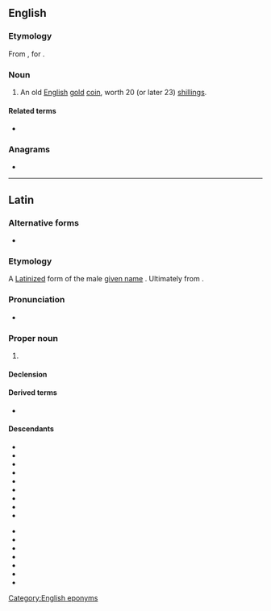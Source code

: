 ==English==

===Etymology===
From {{m|la|Carolus}}, {{etyl|la|en}} for {{m|en|Charles}}.

===Noun===
{{en-noun|es}}

# {{lb|en|historical}} An old [[English]] [[gold]] [[coin]], worth 20 (or later 23) [[shilling]]s.

====Related terms====
* {{l|en|Carolus dollar}}

===Anagrams===
* {{anagrams|en|a=aclorsu|Lacours|oculars|oscular}}

[[Category:English eponyms]]

----

==Latin==

===Alternative forms===
* {{l|la|Carlus}} {{qualifier|rather rare}}

===Etymology===
A [[Latinize]]d form of the {{der|la|goh|-}} male [[given name]] {{m|de|Karl}}. Ultimately from {{der|la|gem-pro|*karlaz}}.

===Pronunciation===
* {{la-IPA|eccl=yes}}

===Proper noun===
{{la-proper noun||Carolī|m|second}}

# {{given name|lang=la|male|from=Germanic}}

====Declension====
{{la-ndecl|Carolus<2.both>}}

====Derived terms====
* {{l|la|Carolus Magnus}}

====Descendants====
{{top2}}
* {{desc|ast|Carlos}}
* {{desc|ca|Carles}}
* {{desc|co|Carulu}}
* {{desc|cs|Karel}}
* {{desc|en|Charles}}
* {{desc|fr|Charles}}
* {{desc|fur|Carli}}
* {{desc|gl|Carlos}}
* {{desc|it|Carlo}}
{{mid2}}
* {{desc|oc|Carles}}
* {{desc|pt|Carlos}}
* {{desc|ro|Carol}}
* {{desc|scn|Carlu}}
* {{desc|es|Carlos}}
* {{desc|vec|Carlo}}
* {{desc|wa|Tchåle}}
{{bottom}}